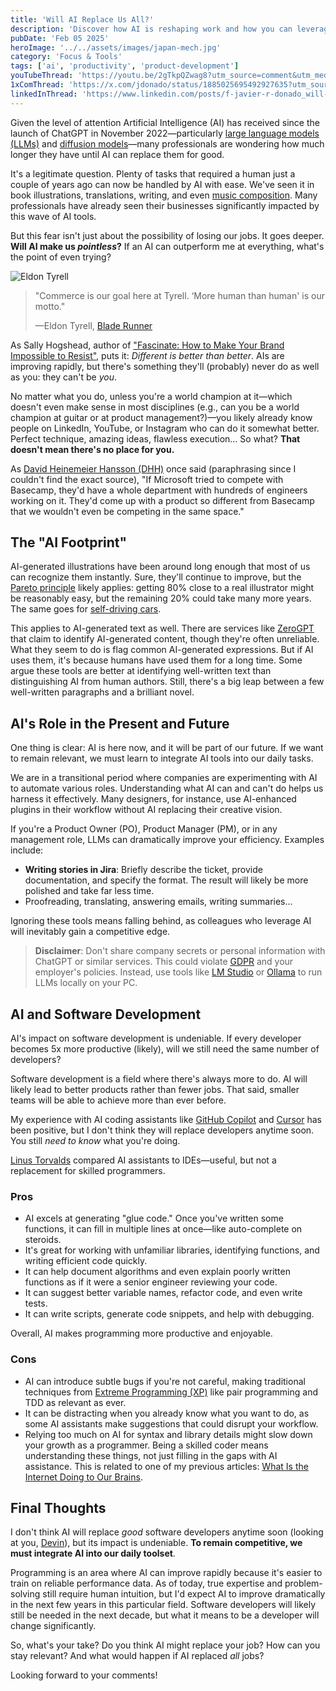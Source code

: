 ```yaml
---
title: 'Will AI Replace Us All?'
description: 'Discover how AI is reshaping work and how you can leverage it to stay relevant, boost productivity, and enhance creativity'
pubDate: 'Feb 05 2025'
heroImage: '../../assets/images/japan-mech.jpg'
category: 'Focus & Tools'
tags: ['ai', 'productivity', 'product-development']
youTubeThread: 'https://youtu.be/2gTkpQZwag8?utm_source=comment&utm_medium=jdonado-com'
1xComThread: 'https://x.com/jdonado/status/1885025695492927635?utm_source=comment&utm_medium=jdonado-com'
linkedInThread: 'https://www.linkedin.com/posts/f-javier-r-donado_will-ai-replace-us-all-activity-7292988144885379072-VzXB?utm_source=social_share_send&utm_medium=member_desktop_web?utm_source=comment&utm_medium=jdonado-com'
---
```



Given the level of attention Artificial Intelligence (AI) has received since the launch of ChatGPT in November 2022—particularly [large language models (LLMs)](https://en.wikipedia.org/wiki/Large_language_model) and [diffusion models](https://en.wikipedia.org/wiki/Diffusion_model)—many professionals are wondering how much longer they have until AI can replace them for good.

It's a legitimate question. Plenty of tasks that required a human just a couple of years ago can now be handled by AI with ease. We've seen it in book illustrations, translations, writing, and even [music composition](https://www.udio.com). Many professionals have already seen their businesses significantly impacted by this wave of AI tools.

But this fear isn't just about the possibility of losing our jobs. It goes deeper. **Will AI make us _pointless_?** If an AI can outperform me at everything, what's the point of even trying?

<Image src={tyrell} alt='Eldon Tyrell' />

> "Commerce is our goal here at Tyrell. ‘More human than human' is our motto."
>
> —Eldon Tyrell, [Blade Runner](https://www.imdb.com/title/tt0083658/)

As Sally Hogshead, author of ["Fascinate: How to Make Your Brand Impossible to Resist"](https://www.goodreads.com/book/show/25816700-fascinate), puts it: _Different is better than better_. AIs are improving rapidly, but there's something they'll (probably) never do as well as you: they can't be _you_.

No matter what you do, unless you're a world champion at it—which doesn't even make sense in most disciplines (e.g., can you be a world champion at guitar or at product management?)—you likely already know people on LinkedIn, YouTube, or Instagram who can do it somewhat better. Perfect technique, amazing ideas, flawless execution... So what? **That doesn't mean there's no place for you.**

As [David Heinemeier Hansson (DHH)](https://en.wikipedia.org/wiki/David_Heinemeier_Hansson) once said (paraphrasing since I couldn't find the exact source), "If Microsoft tried to compete with Basecamp, they'd have a whole department with hundreds of engineers working on it. They'd come up with a product so different from Basecamp that we wouldn't even be competing in the same space."

## The "AI Footprint"

AI-generated illustrations have been around long enough that most of us can recognize them instantly. Sure, they'll continue to improve, but the [Pareto principle](https://en.wikipedia.org/wiki/Pareto_principle) likely applies: getting 80% close to a real illustrator might be reasonably easy, but the remaining 20% could take many more years. The same goes for [self-driving cars](https://www.verdict.co.uk/fully-self-driving-cars-unlikely-before-2035-experts-predict/).

This applies to AI-generated text as well. There are services like [ZeroGPT](https://www.zerogpt.com/) that claim to identify AI-generated content, though they're often unreliable. What they seem to do is flag common AI-generated expressions. But if AI uses them, it's because humans have used them for a long time. Some argue these tools are better at identifying well-written text than distinguishing AI from human authors. Still, there's a big leap between a few well-written paragraphs and a brilliant novel.

## AI's Role in the Present and Future

One thing is clear: AI is here now, and it will be part of our future. If we want to remain relevant, we must learn to integrate AI tools into our daily tasks.

We are in a transitional period where companies are experimenting with AI to automate various roles. Understanding what AI can and can't do helps us harness it effectively. Many designers, for instance, use AI-enhanced plugins in their workflow without AI replacing their creative vision.

If you're a Product Owner (PO), Product Manager (PM), or in any management role, LLMs can dramatically improve your efficiency. Examples include:

- **Writing stories in Jira**: Briefly describe the ticket, provide documentation, and specify the format. The result will likely be more polished and take far less time.
- Proofreading, translating, answering emails, writing summaries...

Ignoring these tools means falling behind, as colleagues who leverage AI will inevitably gain a competitive edge.

> **Disclaimer**: Don't share company secrets or personal information with ChatGPT or similar services. This could violate [GDPR](https://gdpr-info.eu/) and your employer's policies. Instead, use tools like [LM Studio](https://lmstudio.ai/) or [Ollama](https://ollama.com/) to run LLMs locally on your PC.

## AI and Software Development

AI's impact on software development is undeniable. If every developer becomes 5x more productive (likely), will we still need the same number of developers?

Software development is a field where there's always more to do. AI will likely lead to better products rather than fewer jobs. That said, smaller teams will be able to achieve more than ever before.

My experience with AI coding assistants like [GitHub Copilot](https://github.com/features/copilot) and [Cursor](https://www.cursor.com/) has been positive, but I don't think they will replace developers anytime soon. You still _need to know_ what you're doing.

[Linus Torvalds](https://www.youtube.com/watch?v=4WCTGycBceg) compared AI assistants to IDEs—useful, but not a replacement for skilled programmers.

### Pros

- AI excels at generating "glue code." Once you've written some functions, it can fill in multiple lines at once—like auto-complete on steroids.
- It's great for working with unfamiliar libraries, identifying functions, and writing efficient code quickly.
- It can help document algorithms and even explain poorly written functions as if it were a senior engineer reviewing your code.
- It can suggest better variable names, refactor code, and even write tests.
- It can write scripts, generate code snippets, and help with debugging.

Overall, AI makes programming more productive and enjoyable.

### Cons

- AI can introduce subtle bugs if you're not careful, making traditional techniques from [Extreme Programming (XP)](https://en.wikipedia.org/wiki/Extreme_programming) like pair programming and TDD as relevant as ever.
- It can be distracting when you already know what you want to do, as some AI assistants make suggestions that could disrupt your workflow.
- Relying too much on AI for syntax and library details might slow down your growth as a programmer. Being a skilled coder means understanding these things, not just filling in the gaps with AI assistance. This is related to one of my previous articles: [What Is the Internet Doing to Our Brains](/post/2024-12-18-what-the-internet-is-doing-to-our-brains/).

## Final Thoughts

I don't think AI will replace _good_ software developers anytime soon (looking at you, [Devin](https://devin.ai/)), but its impact is undeniable. **To remain competitive, we must integrate AI into our daily toolset**.

Programming is an area where AI can improve rapidly because it's easier to train on reliable performance data. As of today, true expertise and problem-solving still require human intuition, but I'd expect AI to improve dramatically in the next few years in this particular field. Software developers will likely still be needed in the next decade, but what it means to be a developer will change significantly.

So, what's your take? Do you think AI might replace your job? How can you stay relevant? And what would happen if AI replaced _all_ jobs?

Looking forward to your comments!
